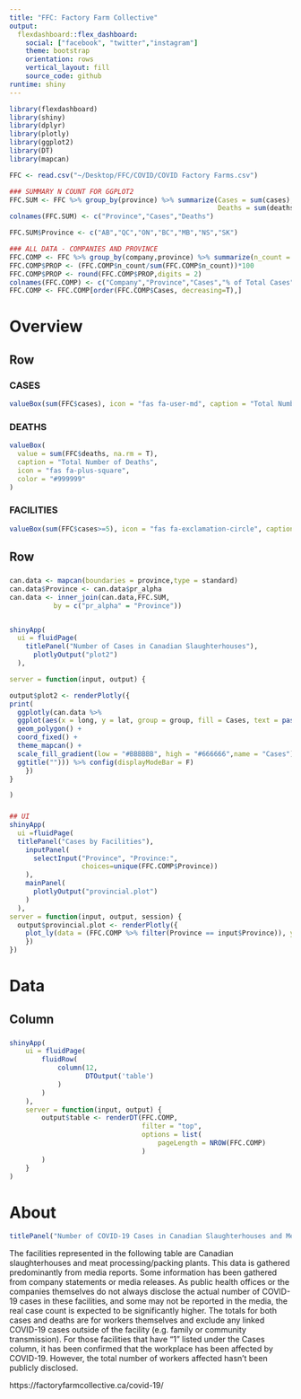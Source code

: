 ```yaml
---
title: "FFC: Factory Farm Collective"
output: 
  flexdashboard::flex_dashboard:
    social: ["facebook", "twitter","instagram"]
    theme: bootstrap
    orientation: rows
    vertical_layout: fill
    source_code: github
runtime: shiny
---
```


```r
library(flexdashboard)
library(shiny)
library(dplyr)
library(plotly)
library(ggplot2)
library(DT)
library(mapcan)

FFC <- read.csv("~/Desktop/FFC/COVID/COVID Factory Farms.csv")

### SUMMARY N COUNT FOR GGPLOT2
FFC.SUM <- FFC %>% group_by(province) %>% summarize(Cases = sum(cases),
                                                    Deaths = sum(deaths, na.rm = T))
colnames(FFC.SUM) <- c("Province","Cases","Deaths")

FFC.SUM$Province <- c("AB","QC","ON","BC","MB","NS","SK")

### ALL DATA - COMPANIES AND PROVINCE
FFC.COMP <- FFC %>% group_by(company,province) %>% summarize(n_count = sum(cases))
FFC.COMP$PROP <- (FFC.COMP$n_count/sum(FFC.COMP$n_count))*100
FFC.COMP$PROP <- round(FFC.COMP$PROP,digits = 2)
colnames(FFC.COMP) <- c("Company","Province","Cases","% of Total Cases")
FFC.COMP <- FFC.COMP[order(FFC.COMP$Cases, decreasing=T),]

```

Overview
=======================================================================


Row {data-height=100}
-----------------------------------------------------------------------

### CASES {.value-box}

```r
valueBox(sum(FFC$cases), icon = "fas fa-user-md", caption = "Total Number of Cases", color = "#777777")
```


### DEATHS {.value-box}

```r
valueBox(
  value = sum(FFC$deaths, na.rm = T),
  caption = "Total Number of Deaths",
  icon = "fas fa-plus-square",
  color = "#999999"
)
```

### FACILITIES {.value-box}

```r
valueBox(sum(FFC$cases>=5), icon = "fas fa-exclamation-circle", caption = "Facilities with 5+ COVID-19 Cases", color = "#BBBBBB")
```

Row
-----------------------------------------------------------------------

### {data-width=650}
```r


can.data <- mapcan(boundaries = province,type = standard)
can.data$Province <- can.data$pr_alpha
can.data <- inner_join(can.data,FFC.SUM,
           by = c("pr_alpha" = "Province"))


shinyApp(
  ui = fluidPage(  
    titlePanel("Number of Cases in Canadian Slaughterhouses"),
      plotlyOutput("plot2")
  ),

server = function(input, output) {

output$plot2 <- renderPlotly({
print(
  ggplotly(can.data %>%
  ggplot(aes(x = long, y = lat, group = group, fill = Cases, text = paste("Deaths:", Deaths))) +
  geom_polygon() +
  coord_fixed() +
  theme_mapcan() +
  scale_fill_gradient(low = "#BBBBBB", high = "#666666",name = "Cases") +
  ggtitle(""))) %>% config(displayModeBar = F)
    })
}

)

```


### {data-width=350}

```r

## UI
shinyApp(
  ui =fluidPage(    
  titlePanel("Cases by Facilities"),
    inputPanel(
      selectInput("Province", "Province:", 
                  choices=unique(FFC.COMP$Province))
    ),
    mainPanel(
      plotlyOutput("provincial.plot")  
    )
  ),
server = function(input, output, session) {
  output$provincial.plot <- renderPlotly({
    plot_ly(data = (FFC.COMP %>% filter(Province == input$Province)), y = ~Cases, x = ~Company, type = 'bar', marker = list(color = "#666666")) %>%   config(displayModeBar = F) %>% layout(xaxis = list(title = ""),yaxis = list(title = "Cases"))
    })
})

```


Data {data-orientation=columns}
=======================================================================

Column
-----------------------------------------------------------------------

###

```r

shinyApp(
    ui = fluidPage(
        fluidRow(
            column(12,
                   DTOutput('table')
            )
        )
    ),
    server = function(input, output) {
        output$table <- renderDT(FFC.COMP,
                                 filter = "top",
                                 options = list(
                                     pageLength = NROW(FFC.COMP)
                                 )
        )
    }
)

```


About
=======================================================================

``` r
titlePanel("Number of COVID-19 Cases in Canadian Slaughterhouses and Meat Processing Plants")
```

The facilities represented in the following table are Canadian slaughterhouses and meat processing/packing plants. This data is gathered predominantly from media reports. Some information has been gathered from company statements or media releases. As public health offices or the companies themselves do not always disclose the actual number of COVID-19 cases in these facilities, and some may not be reported in the media, the real case count is expected to be significantly higher. The totals for both cases and deaths are for workers themselves and exclude any linked COVID-19 cases outside of the facility (e.g. family or community transmission). For those facilities that have “1” listed under the Cases column, it has been confirmed that the workplace has been affected by COVID-19. However, the total number of workers affected hasn’t been publicly disclosed.

https://factoryfarmcollective.ca/covid-19/


